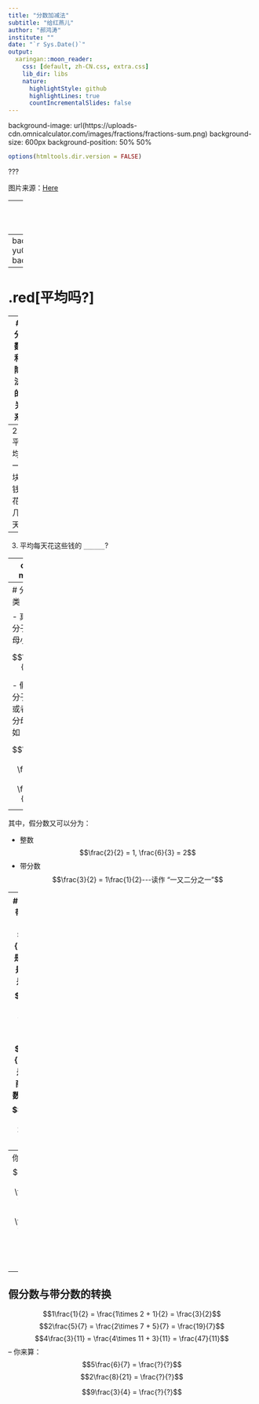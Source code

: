 ```yaml
---
title: "分数加减法"
subtitle: "给红燕儿"
author: "郝鸿涛"
institute: ""
date: "`r Sys.Date()`"
output:
  xaringan::moon_reader:
    css: [default, zh-CN.css, extra.css]
    lib_dir: libs
    nature:
      highlightStyle: github
      highlightLines: true
      countIncrementalSlides: false
---
```


background-image: url(https://uploads-cdn.omnicalculator.com/images/fractions/fractions-sum.png)
background-size: 600px
background-position: 50% 50%

```r
options(htmltools.dir.version = FALSE)
```

???

图片来源：[Here](https://www.assignmentpoint.com/wp-content/uploads/2017/10/equivalent-fraction-1.jpg)

---
background-image: url(https://i0.wp.com/maths.forkids.education/wp-content/uploads/2019/06/fraction-fet.jpg?fit=400%2C258&ssl=1)
background-size: 300px
background-position: 50% 70%

# 什么叫分数？

分数是把一个整体.red[平均]分成若干份，取其中的一份或者几份。

注意：分母永远不能为0。因为把一个整体分为.red[零份]是不可能的。
---
background-image: url(http://3.bp.blogspot.com/-yu0QMjiYwMk/Ub1mUYS9VmI/AAAAAAAACtk/t1cFolN6jr4/s1600/fractions+2.jpg)
background-size: 300px
background-position: 50% 70%

--
# .red[平均吗?]

---
# 分数和除法的关系

### 妈妈给了你 5 块钱，让你 10 天花完。请问：

1. 平均每天花几块钱？

--
2. 平均一块钱花几天?

--
3. 平均每天花这些钱的 `______`?

---
class: middle

### 妈妈给了你 5 块钱，让你 7 天花完。请问：

1. 平均每天花几块钱？
2. 平均一块钱花几天?
3. 平均每天花这些钱的 `______`?

---
# 分数的分类

- 真分数：分子比分母小, 比如

$$\frac{1}{2}$$

- 假分数：分子等于或者大于分母，比如

$$\frac{2}{2}, \frac{6}{3}, \frac{3}{2}$$
--
其中，假分数又可以分为：

- 整数
$$\frac{2}{2} = 1, \frac{6}{3} = 2$$
- 带分数
$$\frac{3}{2} = 1\frac{1}{2}---读作 “一又二分之一”$$ 

---
## 假分数与带分数的转换
- $\frac{3}{2}$，也就是 $3 \div 2$, 商是 1，余数是1，所以 $$\frac{3}{2} = 1\frac{1}{2}$$
- $\frac{15}{7}$，也就是 $15 \div 7$, 商是 2，余数是1，所以 $$\frac{15}{7} = 2\frac{1}{7}$$

--
你来计算：
$$\frac{21}{9} = ?\frac{?}{?}, \frac{57}{6} = ?\frac{?}{?}, \frac{87}{11} = ?\frac{?}{?}$$

---
## 假分数与带分数的转换

$$1\frac{1}{2} = \frac{1\times 2 + 1}{2} = \frac{3}{2}$$
$$2\frac{5}{7} = \frac{2\times 7 + 5}{7} = \frac{19}{7}$$
$$4\frac{3}{11} = \frac{4\times 11 + 3}{11} = \frac{47}{11}$$
--
你来算：
$$5\frac{6}{7} = \frac{?}{?}$$
$$2\frac{8}{21} = \frac{?}{?}$$

$$9\frac{3}{4} = \frac{?}{?}$$
